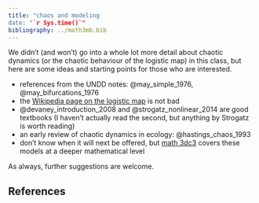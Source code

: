 ```yaml
---
title: "chaos and modeling
date: "`r Sys.time()`"
bibliography: ../math3mb.bib
---
```


We didn't (and won't) go into a whole lot more detail about chaotic dynamics (or the chaotic behaviour of the logistic map) in this class, but here are some ideas and starting points for those who are interested.

- references from the UNDD notes: @may_simple_1976, @may_bifurcations_1976
- the [Wikipedia page on the logistic map](https://en.wikipedia.org/wiki/Logistic_map) is not bad
- @devaney_introduction_2008 and @strogatz_nonlinear_2014 are good textbooks (I haven't actually read the second, but anything by Strogatz is worth reading)
- an early review of chaotic dynamics in ecology: @hastings_chaos_1993
- don't know when it will next be offered, but [math 3dc3](http://academiccalendars.romcmaster.ca/preview_course_nopop.php?catoid=7&coid=34742) covers these models at a deeper mathematical level

As always, further suggestions are welcome.

## References

